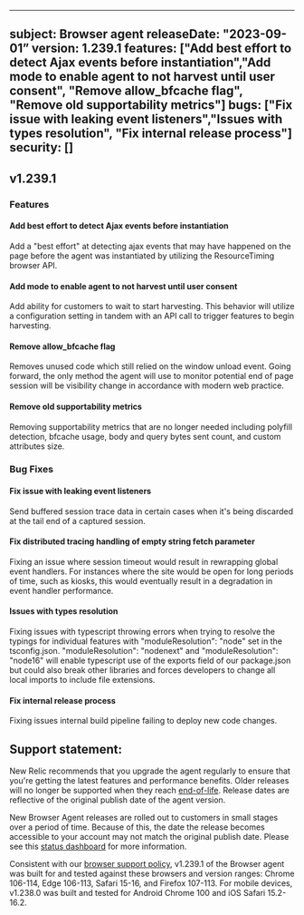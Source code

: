 



---
subject: Browser agent
releaseDate: "2023-09-01”
version: 1.239.1
features: ["Add best effort to detect Ajax events before instantiation","Add mode to enable agent to not harvest until user consent", "Remove allow_bfcache flag", "Remove old supportability metrics"]
bugs: ["Fix issue with leaking event listeners","Issues with types resolution", "Fix internal release process"]
security: []
---

## v1.239.1

### Features

#### Add best effort to detect Ajax events before instantiation
Add a "best effort" at detecting ajax events that may have happened on the page before the agent was instantiated by utilizing the ResourceTiming browser API.

#### Add mode to enable agent to not harvest until user consent
Add ability for customers to wait to start harvesting. This behavior will utilize a configuration setting in tandem with an API call to trigger features to begin harvesting.

#### Remove allow_bfcache flag
Removes unused code which still relied on the window unload event. Going forward, the only method the agent will use to monitor potential end of page session will be visibility change in accordance with modern web practice.

#### Remove old supportability metrics
Removing supportability metrics that are no longer needed including polyfill detection, bfcache usage, body and query bytes sent count, and custom attributes size.

### Bug Fixes

#### Fix issue with leaking event listeners
Send buffered session trace data in certain cases when it's being discarded at the tail end of a captured session.

#### Fix distributed tracing handling of empty string fetch parameter
Fixing an issue where session timeout would result in rewrapping global event handlers. For instances where the site would be open for long periods of time, such as kiosks, this would eventually result in a degradation in event handler performance.

#### Issues with types resolution
Fixing issues with typescript throwing errors when trying to resolve the typings for individual features with "moduleResolution": "node" set in the tsconfig.json. "moduleResolution": "nodenext" and "moduleResolution": "node16" will enable typescript use of the exports field of our package.json but could also break other libraries and forces developers to change all local imports to include file extensions.

#### Fix internal release process
Fixing issues internal build pipeline failing to deploy new code changes.

## Support statement:

New Relic recommends that you upgrade the agent regularly to ensure that you're getting the latest features and performance benefits. Older releases will no longer be supported when they reach [end-of-life](https://docs.newrelic.com/docs/browser/browser-monitoring/getting-started/browser-agent-eol-policy/). Release dates are reflective of the original publish date of the agent version.

New Browser Agent releases are rolled out to customers in small stages over a period of time. Because of this, the date the release becomes accessible to your account may not match the original publish date. Please see this [status dashboard](https://newrelic.github.io/newrelic-browser-agent-release/) for more information.

Consistent with our [browser support policy](https://docs.newrelic.com/docs/browser/new-relic-browser/getting-started/compatibility-requirements-browser-monitoring/#browser-types), v1.239.1 of the Browser agent was built for and tested against these browsers and version ranges: Chrome 106-114, Edge 106-113, Safari 15-16, and Firefox 107-113. For mobile devices, v1.238.0 was built and tested for Android Chrome 100 and iOS Safari 15.2-16.2.
